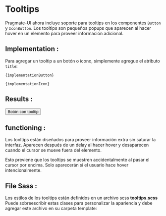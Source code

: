 
# Tooltips

Pragmate-UI ahora incluye soporte para tooltips en los componentes `Button` y `IconButton`.
Los tooltips son pequeños popups que aparecen al hacer hover en un elemento para proveer información adicional.

## Implementation :

Para agregar un tooltip a un botón o icono, simplemente agregue el atributo `title`:

<Code>{implementationButton}</Code>

<Code>{implementationIcon}</Code>

## Results :

<Button title="Este es un tooltip">Botón con tooltip</Button>

<IconButton icon="edit" title="Editar este documento" />

## functioning :

Los tooltips están diseñados para proveer información extra sin saturar la interfaz.
Aparecen después de un delay al hacer hover y desaparecen cuando el cursor se mueve fuera del elemento.

Esto previene que los tooltips se muestren accidentalmente al pasar el cursor por encima. Solo aparecerán si el usuario hace hover intencionalmente.

## File Sass :

Los estilos de los tooltips están definidos en un archivo scss **tooltips.scss** Puede sobreescribir estas clases para personalizar la apariencia y debe agregar este archivo en su carpeta template:
